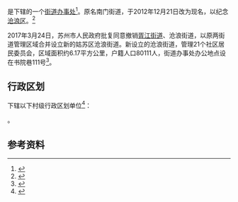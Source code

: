 {{中国乡级行政区
|旧称 = 南门街道
|地名出处 = 原[[沧浪区|沧浪区]]
|32/05/08/002/000}}

'''{{PAGENAMEBASE}}'''是{{PRC admin/fullname|32/05/08/002/000|3}}下辖的一个[[街道办事处|街道办事处]]<ref>{{PRC admin/ref sgc|{{PRC admin/parent|32/05/08/002/000}}}}</ref>。原名南门街道，于2012年12月21日改为现名，以纪念[[沧浪区|沧浪区]]。<ref>{{cite news|url=http://js.people.com.cn/html/2012/12/22/195377.html|title="平江沧浪金阊"地名保留 传承给姑苏区3个街道|accessdate=2012-12-25|newspaper=苏州新闻网|date=2012-12-22|archive-date=2016-03-04|archive-url=https://web.archive.org/web/20160304095025/http://js.people.com.cn/html/2012/12/22/195377.html|dead-url=no}}</ref>

2017年3月24日，苏州市人民政府批复同意撤销[[胥江街道|胥江街道]]、沧浪街道，以原两街道管理区域合并设立新的姑苏区沧浪街道。新设立的沧浪街道，管理21个社区居民委员会，区域面积约6.17平方公里，户籍人口80111人，街道办事处办公地点设在书院巷111号<ref>{{Cite web |url=http://www.zfxxgk.suzhou.gov.cn/sxqzf/szsrmzf/201703/t20170328_856500.html |title=《苏州市人民政府关于同意姑苏区街道行政区划调整的批复》（苏府复〔2017〕19号） |access-date=2018-05-21 |archive-url=https://web.archive.org/web/20180521191809/http://www.zfxxgk.suzhou.gov.cn/sxqzf/szsrmzf/201703/t20170328_856500.html |archive-date=2018-05-21 |dead-url=yes }}</ref>。

== 行政区划 ==
{{PAGENAMEBASE}}下辖以下村级行政区划单位<ref>{{PRC admin/ref sgc|32/05/08/002/000}}</ref>：

{{PRC admin/children|32/05/08/002/000}}。

== 参考资料 ==
{{reflist}}

{{江苏行政区划小作品}}
{{PRC admin/navcat|32/05/08/002/000}}